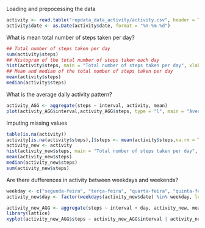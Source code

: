 Loading and prepocessing the data

```{r}
activity <- read.table("repdata_data_activity/activity.csv", header = TRUE, sep = ",")
activity$date <- as.Date(activity$date, format = "%Y-%m-%d")
```

What is mean total number of steps taken per day?

```{r}
## Total number of steps taken per day
sum(activity$steps)
## Histogram of the total number of steps taken each day
hist(activity$steps, main = "Total number of steps taken per day", xlab = "Steps")
## Mean and median of the total number of steps taken per day
mean(activity$steps)
median(activity$steps)
```

What is the average daily activity pattern?
```{r}
activity_AGG <- aggregate(steps ~ interval, activity, mean)
plot(activity_AGG$interval,activity_AGG$steps, type = "l", main = "Average number of steps taken x 5-minute interval", ylab = "Average Number of Steps", xlab = "5-min interval")
```

Imputing missing values
```{r}
table(is.na(activity))
activity[is.na(activity$steps),]$steps <- mean(activity$steps,na.rm = TRUE)
activity_new <- activity
hist(activity_new$steps, main = "Total number of steps taken per day", xlab = "Steps")
mean(activity_new$steps)
median(activity_new$steps)
sum(activity_new$steps)
```

Are there dufferences in activity between weekdays and weekends?
```{r}
weekday <- c("segunda-feira", "terça-feira", "quarta-feira", "quinta-feira", "sexta-feira")
activity_new$day <- factor(weekdays(activity_new$date) %in% weekday, levels = c(FALSE, TRUE), labels = c("weekend", "weekday"))

activity_new_AGG <- aggregate(steps ~ interval + day, activity_new, mean)
library(lattice)
xyplot(activity_new_AGG$steps ~ activity_new_AGG$interval | activity_new_AGG$day, type = "l", main = "Average number of steps taken x 5-minute interval", ylab = "Average Number of Steps", xlab = "5-min interval")
```
